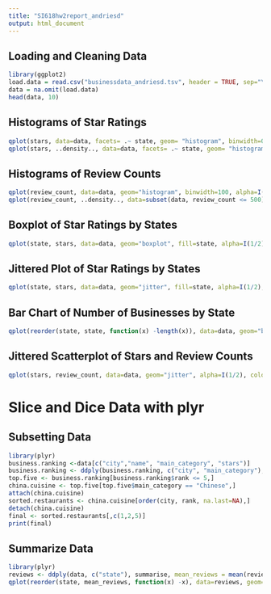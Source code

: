 ```yaml
---
title: "SI618hw2report_andriesd"
output: html_document
---
```

## Loading and Cleaning Data

```r
library(ggplot2)
load.data = read.csv("businessdata_andriesd.tsv", header = TRUE, sep="\t")
data = na.omit(load.data)
head(data, 10)
```

## Histograms of Star Ratings

```r
qplot(stars, data=data, facets= .~ state, geom= "histogram", binwidth=0.5, fill=state, alpha=I(1/2), main="Histograms of Star Ratings", xlab="Stars")
qplot(stars, ..density.., data=data, facets= .~ state, geom= "histogram", binwidth=0.5, fill=state, alpha=I(1/2), main="Histograms of Star Ratings", xlab="Stars")
```

## Histograms of Review Counts

```r
qplot(review_count, data=data, geom="histogram", binwidth=100, alpha=I(1/2), main="Histograms of Review Counts")
qplot(review_count, ..density.., data=subset(data, review_count <= 500), geom="histogram", binwidth=2, ylim=c(0, 0.15), alpha=I(1/2), main="Histograms of Review Counts (Filtered)", xlab="Review Counts") + geom_density()
```

## Boxplot of Star Ratings by States

```r
qplot(state, stars, data=data, geom="boxplot", fill=state, alpha=I(1/2), color=state, main="Star Ratings by States", xlab="", ylab="Stars")
```

## Jittered Plot of Star Ratings by States

```r
qplot(state, stars, data=data, geom="jitter", fill=state, alpha=I(1/2), color=state, main="Star Ratings by States", xlab="", ylab="Stars")
```

## Bar Chart of Number of Businesses by State

```r
qplot(reorder(state, state, function(x) -length(x)), data=data, geom="bar", alpha=I(5/6))
```

## Jittered Scatterplot of Stars and Review Counts

```r
qplot(stars, review_count, data=data, geom="jitter", alpha=I(1/2), color=state)
```

# Slice and Dice Data with plyr
## Subsetting Data
```r
library(plyr)
business.ranking <-data[c("city","name", "main_category", "stars")]
business.ranking <- ddply(business.ranking, c("city", "main_category"), transform, rank = rank(-stars, ties.method="first"))
top.five <- business.ranking[business.ranking$rank <= 5,]
china.cuisine <- top.five[top.five$main_category == "Chinese",]
attach(china.cuisine)
sorted.restaurants <- china.cuisine[order(city, rank, na.last=NA),]
detach(china.cuisine)
final <- sorted.restaurants[,c(1,2,5)]
print(final) 
```

## Summarize Data

```r
library(plyr)
reviews <- ddply(data, c("state"), summarise, mean_reviews = mean(review_count))
qplot(reorder(state, mean_reviews, function(x) -x), data=reviews, geom="bar", weight=mean_reviews, alpha=I(5/6)) + scale_y_continuous("Mean Review Counts")
```
